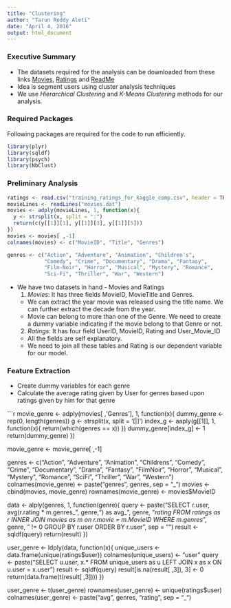 ```yaml
---
title: "Clustering"
author: "Tarun Reddy Aleti"
date: "April 4, 2016"
output: html_document
---
```

### Executive Summary
- The datasets required for the analysis can be downloaded from these links [Movies](https://inclass.kaggle.com/c/movie/download/movies.dat), [Ratings](https://inclass.kaggle.com/c/movie/download/training_ratings_for_kaggle_comp.csv) and [ReadMe](https://inclass.kaggle.com/c/movie/download/README) 
- Idea is segment users using cluster analysis techniques
- We use *Hierarchical Clustering* and *K-Means Clustering* methods for our analysis.

### Required Packages

Following packages are required for the code to run efficiently.

```r
library(plyr)
library(sqldf)
library(psych)
library(NbClust)
```

### Preliminary Analysis

```r
ratings <- read.csv("training_ratings_for_kaggle_comp.csv", header = TRUE, stringsAsFactors = FALSE)
movieLines <- readLines("movies.dat")
movies <- adply(movieLines, 1, function(x){
  y <- strsplit(x, split = ":")
  return(c(y[[1]][1], y[[1]][3], y[[1]][5]))
})
movies <- movies[ ,-1]
colnames(movies) <- c("MovieID", "Title", "Genres")

genres <- c("Action", "Adventure", "Animation", "Children's",
            "Comedy", "Crime", "Documentary", "Drama", "Fantasy",
            "Film-Noir", "Horror", "Musical", "Mystery", "Romance",
            "Sci-Fi", "Thriller", "War", "Western")

```

- We have two datasets in hand - Movies and Ratings
  1. *Movies*: It has three fields MovieID, MovieTitle and Genres.
    + We can extract the year movie was released using the title name. We can further extract the decade from the year.
    + Movie can belong to more than one of the Genre. We need to create a dummy variable indicating if the movie belong to that Genre or not.
  2. *Ratings*: It has four field UserID, MovieID, Rating and User_Movie_ID
    + All the fields are self explanatory.
    + We need to join all these tables and Rating is our dependent variable for our model.
    
### Feature Extraction

- Create dummy variables for each genre
- Calculate the average rating given by User for genres based upon ratings given by him for that genre

```r
movie_genre <- adply(movies[ ,'Genres'], 1, function(x){
  dummy_genre <- rep(0, length(genres))
  g <- strsplit(x, split = '[|]')
  index_g <- aaply(g[[1]], 1, function(x){
    return(which(genres == x))
  })
  dummy_genre[index_g] <- 1
  return(dummy_genre)
})

movie_genre <- movie_genre[ ,-1]

genres <- c("Action", "Adventure", "Animation", "Childrens",
            "Comedy", "Crime", "Documentary", "Drama", "Fantasy",
            "FilmNoir", "Horror", "Musical", "Mystery", "Romance",
            "SciFi", "Thriller", "War", "Western")
colnames(movie_genre) <- paste("genres", genres, sep = "_")
movies <- cbind(movies, movie_genre)
rownames(movie_genre) <- movies$MovieID

data <- alply(genres, 1, function(genre){
                          query <- paste("SELECT r.user, avg(r.rating * m.genres_", genre,") as avg_", genre, "_rating
                                          FROM ratings as r
                                          INNER JOIN movies as m on r.movie = m.MovieID
                                          WHERE m.genres_", genre, " != 0
                                          GROUP BY r.user
                                          ORDER BY r.user", sep = "")
                          result <- sqldf(query)
                          return(result)
})

user_genre <- ldply(data, function(x){
                      unique_users <- data.frame(unique(ratings$user))
                      colnames(unique_users) <- "user"
                      query <- paste("SELECT u.user, x.*
                                     FROM unique_users as u
                                     LEFT JOIN x as x ON u.user = x.user")
                      result <- sqldf(query)
                      result[is.na(result[ ,3]), 3] <- 0
                      return(data.frame(t(result[ ,3])))
})

user_genre <- t(user_genre)
rownames(user_genre) <- unique(ratings$user)
colnames(user_genre) <- paste("avg", genres, "rating", sep = "_")
